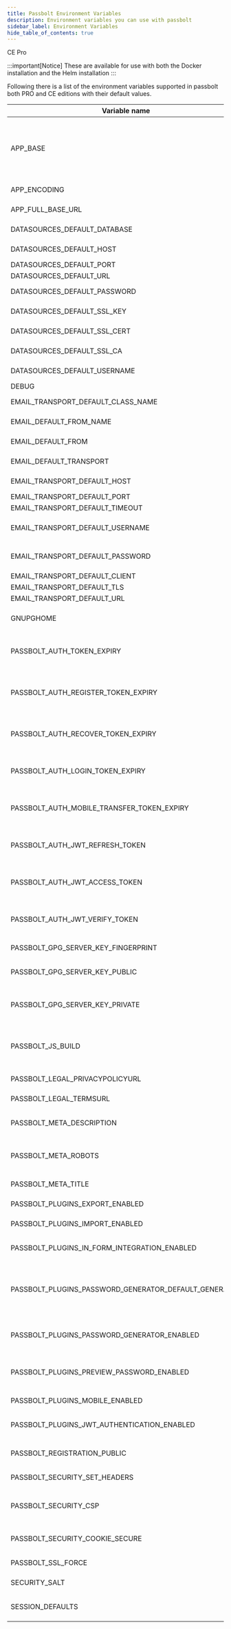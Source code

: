 ```yaml
---
title: Passbolt Environment Variables
description: Environment variables you can use with passbolt
sidebar_label: Environment Variables
hide_table_of_contents: true
---
```



<div style={{display: "flex", gap: "1rem"}}>
  <Chips link="https://www.passbolt.com/ce/docker" isUnderMainTitle={true}>CE</Chips>
  <Chips link="https://www.passbolt.com/pricing/pro" isUnderMainTitle={true}>Pro</Chips>
</div>

:::important[Notice]
These are available for use with both the Docker installation and the Helm installation
:::

Following there is a list of the environment variables supported in passbolt both PRO and CE editions with their default values.

| Variable name                            | Description                                                               | Default value                                      |
| ---------------------------------------- | ------------------------------------------------------------------------- | -------------------------------------------------- |
| APP_BASE                                 | it allows people to specify the base subdir the application is running in | `null`                                               |
| APP_ENCODING                             | Set text encoding                                                         | `'UTF-8'`                                            |
| APP_FULL_BASE_URL                        | Passbolt base url                                                         | `'false'`                                            |
| DATASOURCES_DEFAULT_DATABASE             | Database name                                                             | `''`                                                 |
| DATASOURCES_DEFAULT_HOST                 | Database hostname                                                         | `'localhost'`                                        |
| DATASOURCES_DEFAULT_PORT                 | Database port                                                             | `3306`                                               |
| DATASOURCES_DEFAULT_URL                  | Database url                                                              | `''`                                                 |
| DATASOURCES_DEFAULT_PASSWORD             | Database password                                                         | `''`                                                 |
| DATASOURCES_DEFAULT_SSL_KEY              | Database SSL Key                                                          | `''`                                                 |
| DATASOURCES_DEFAULT_SSL_CERT             | Database SSL Cert                                                         | `''`                                                 |
| DATASOURCES_DEFAULT_SSL_CA               | Database SSL CA                                                           | `''`                                                 |
| DATASOURCES_DEFAULT_USERNAME             | Database username                                                         | `''`                                                 |
| DEBUG                                    | Debug mode                                                                | `'false'`                                            |
| EMAIL_TRANSPORT_DEFAULT_CLASS_NAME       | Email classname                                                           | `'Smtp'`                                             |
| EMAIL_DEFAULT_FROM_NAME                  | From email username                                                       | `'Passbolt'`                                         |
| EMAIL_DEFAULT_FROM                       | From email address                                                        | `'you@localhost'`                                    |
| EMAIL_DEFAULT_TRANSPORT                  | Sets transport method                                                     | `'default'`                                          |
| EMAIL_TRANSPORT_DEFAULT_HOST             | Server hostname                                                           | `'localhost'`                                        |
| EMAIL_TRANSPORT_DEFAULT_PORT             | Server port                                                               | `25`                                                 |
| EMAIL_TRANSPORT_DEFAULT_TIMEOUT          | Timeout                                                                   | `30`                                                 |
| EMAIL_TRANSPORT_DEFAULT_USERNAME         | Username for email server auth                                            | `null`                                               |
| EMAIL_TRANSPORT_DEFAULT_PASSWORD         | Password for email server auth                                            | `null`                                               |
| EMAIL_TRANSPORT_DEFAULT_CLIENT           | Client                                                                    | `null`                                               |
| EMAIL_TRANSPORT_DEFAULT_TLS              | Set tls                                                                   | `null`                                               |
| EMAIL_TRANSPORT_DEFAULT_URL              | Set url                                                                   | `null`                                               |
| GNUPGHOME                                | path to gnupghome directory                                               | `'/home/www-data/.gnupg'`                            |
| PASSBOLT_AUTH_TOKEN_EXPIRY               | Passbolt authorization token expiration                                   | `'3 days'`                                           |
| PASSBOLT_AUTH_REGISTER_TOKEN_EXPIRY      | Passbolt authorization registration token expiration                      | `'10 days'`                                          |
| PASSBOLT_AUTH_RECOVER_TOKEN_EXPIRY       | Passbolt authorization recover token expiration                           | `'1 day'`                                            |
| PASSBOLT_AUTH_LOGIN_TOKEN_EXPIRY         | Passbolt authorization token login expiration                             | `'5 minutes'`                                        |
| PASSBOLT_AUTH_MOBILE_TRANSFER_TOKEN_EXPIRY | Passbolt mobile transfer token expiration                               | `'5 minutes'`                                        |
| PASSBOLT_AUTH_JWT_REFRESH_TOKEN          | Passbolt authorization JWT refresh token                                  | `'1 month'`                                          |
| PASSBOLT_AUTH_JWT_ACCESS_TOKEN           | Passbolt authorization JWT access token                                   | `'5 minutes'`                                        |
| PASSBOLT_AUTH_JWT_VERIFY_TOKEN           | Passbolt authorization JWT verify token                                   | `'1 hour'`                                           |
| PASSBOLT_GPG_SERVER_KEY_FINGERPRINT      | GnuPG fingerprint                                                         | `null`                                               |
| PASSBOLT_GPG_SERVER_KEY_PUBLIC           | Path to GnuPG public server key                                           | `'/etc/passbolt/gpg/serverkey.asc'`                  |
| PASSBOLT_GPG_SERVER_KEY_PRIVATE          | Path to GnuPG private server key                                          | `'/etc/passbolt/gpg/serverkey_private.asc'`          |
| PASSBOLT_JS_BUILD                        | passbolt.js type of build 'development' or 'production'                   | `'production'`                                       |
| PASSBOLT_LEGAL_PRIVACYPOLICYURL          | Set legal policy URL                                                      | `''`                                                 |
| PASSBOLT_LEGAL_TERMSURL                  | Set legal terms URL                                                       | `'https://www.passbolt.com/terms'`                   |
| PASSBOLT_META_DESCRIPTION                | Set html meta description for the site                                    | `'Open source password manager for teams'`           |
| PASSBOLT_META_ROBOTS                     | Search engines indexing parameters                                        | `'noindex, nofollow'`                                |
| PASSBOLT_META_TITLE                      | Set html meta title for                                                   | `'Passbolt'`                                         |
| PASSBOLT_PLUGINS_EXPORT_ENABLED          | Enable export plugin                                                      | ``true``                                             |
| PASSBOLT_PLUGINS_IMPORT_ENABLED          | Enable import plugin                                                      | ``true``                                             |
| PASSBOLT_PLUGINS_IN_FORM_INTEGRATION_ENABLED | Enable Passbolt icon in web forms                                     | ``true``                                             |
| PASSBOLT_PLUGINS_PASSWORD_GENERATOR_DEFAULT_GENERATOR   | Default password generator (can be password or passphrase) | `password`                                           |
| PASSBOLT_PLUGINS_PASSWORD_GENERATOR_ENABLED  | Enable password generator plugin                                      | `true`                                               |
| PASSBOLT_PLUGINS_PREVIEW_PASSWORD_ENABLED          | Enable password generator preview                               | `true`                                               |
| PASSBOLT_PLUGINS_MOBILE_ENABLED          | Enable mobile plugin                                                      | `true`                                               |
| PASSBOLT_PLUGINS_JWT_AUTHENTICATION_ENABLED      | Enable jwt authentication plugin                                  | `true`                                               |
| PASSBOLT_REGISTRATION_PUBLIC             | Defines if users can register                                             | `false`                                              |
| PASSBOLT_SECURITY_SET_HEADERS            | Send CSP Headers                                                          | `true`                                               |
| PASSBOLT_SECURITY_CSP                    | CSP Headers (`true`, false or custom CSP string)                          | `true`                                               |
| PASSBOLT_SECURITY_COOKIE_SECURE         | Set MFA cookie secure flag                                                | `true`                                               |
| PASSBOLT_SSL_FORCE                       | Redirects http to https                                                   | `true`                                               |
| SECURITY_SALT                            | CakePHP security salt                                                     | `__SALT__`                                           |
| SESSION_DEFAULTS                         | Session engine configuration                                              | `'php'`                                              |

